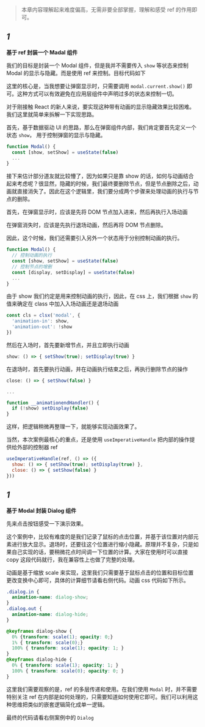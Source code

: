 
> 本章内容理解起来难度偏高，无需非要全部掌握，理解和感受 ref 的作用即可。

## *1*
**基于 ref 封装一个 Madal 组件**

我们的目标是封装一个 Modal 组件，但是我并不需要传入 `show` 等状态来控制 Modal 的显示与隐藏。而是使用 ref 来控制。目标代码如下

<Demo01 />

这里的核心是，当我想要让弹窗显示时，只需要调用 `modal.current.show()` 即可。这种方式可以有效避免在应用层组件中声明过多的状态来控制一切。

对于刚接触 React 的新人来说，要实现这种带有动画的显示隐藏效果比较困难。我们这里就简单来拆解一下实现思路。

首先，基于数据驱动 UI 的思路，那么在弹窗组件内部，我们肯定要首先定义一个状态 `show`， 用于控制弹窗的显示与隐藏。

```js
function Modal() {
  const [show, setShow] = useState(false)
  ...
}
```

接下来估计部分道友就比较懵了，因为如果只是靠 show 的话，如何与动画结合起来考虑呢？很显然，隐藏的时候，我们最终要删除节点，但是节点删除之后，动画就直接消失了。因此在这个逻辑里，我们要分成两个步骤来处理动画的执行与节点的删除。

首先，在弹窗显示时，应该是先将 DOM 节点加入进来，然后再执行入场动画

在弹窗消失时，应该是先执行退场动画，然后再将 DOM 节点删除。

因此，这个时候，我们还需要引入另外一个状态用于分别控制动画的执行。

```javascript
function Modal() {
  // 控制动画的执行
  const [show, setShow] = useState(false)
  // 控制节点的增删
  const [display, setDisplay] = useState(false)
  ...
}
```

由于 show 我们约定是用来控制动画的执行，因此，在 css 上，我们根据 `show` 的值来确定在 class 中加入入场动画还是退场动画

```js
const cls = clsx('modal', {
  'animation-in': show,
  'animation-out': !show
})
```

然后在入场时，首先要新增节点，并且立即执行动画

```javascript
show: () => { setShow(true); setDisplay(true) }
```

在退场时，首先要执行动画，并在动画执行结束之后，再执行删除节点的操作

```javascript
close: () => { setShow(false) }

...

function __animationendHandler() {
  if (!show) setDisplay(false)
}
```

这样，把逻辑稍微再整理一下，就能够实现动画效果了。

当然，本次案例最核心的重点，还是使用 `useImperativeHandle` 把内部的操作提供给外部的控制器 ref

```js
useImperativeHandle(ref, () => ({
  show: () => { setShow(true); setDisplay(true) },
  close: () => { setShow(false) }
}))
```


## *1*
**基于 Modal 封装 Dialog 组件**

先来点击按钮感受一下演示效果。

<Demo02 />

这个案例中，比较有难度的是我们记录了鼠标的点击位置，并基于该位置对内部元素进行放大显示。退场时，还要往这个位置进行缩小隐藏。原理并不复杂，只是如果自己实现的话，要稍微花点时间调一下位置的计算。大家在使用时可以直接 copy 这段代码就行，我在兼容性上也做了完整的处理。

动画是基于缩放 scale 来实现，这里我们只需要基于鼠标点击的位置和目标位置更改变换中心即可，具体的计算细节请看右侧代码。动画 css 代码如下所示。

```css
.dialog.in {
  animation-name: dialog-show;
}
.dialog.out {
  animation-name: dialog-hide;
}

@keyframes dialog-show {
  0% {transform: scale(1); opacity: 0;}
  1% { transform: scale(0);}
  100% { transform: scale(1); opacity: 1; }
}
@keyframes dialog-hide {
  0% { transform: scale(1); opacity: 1; }
  100% { transform: scale(0); opacity: 0; }
}
```

这里我们需要观察的是，ref 的多层传递和使用。在我们使用 `Modal` 时，并不需要特别关注 ref 在内部是如何处理的，只需要知道如何使用它即可。我们可以利用这种思维把类似的嵌套逻辑简化成单一逻辑。

最终的代码请看右侧案例中的 `Dialog`
